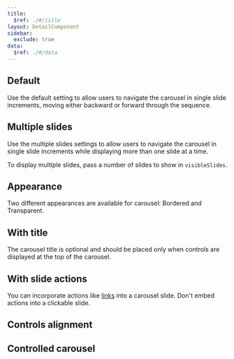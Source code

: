 ```yaml
---
title:
  $ref: ./#/title
layout: DetailComponent
sidebar:
  exclude: true
data:
  $ref: ./#/data
---
```


## Default

Use the default setting to allow users to navigate the carousel in single slide increments, moving either backward or forward through the sequence.

<LivePreview componentName="carousel" exampleName="Default" />

## Multiple slides
Use the multiple slides settings to allow users to navigate the carousel in single slide increments while displaying more than one slide at a time.

To display multiple slides, pass a number of slides to show in `visibleSlides`.

<LivePreview componentName="carousel" exampleName="MultipleSlides" />

## Appearance
Two different appearances are available for carousel: Bordered and Transparent.
<LivePreview componentName="carousel" exampleName="Appearance" />

## With title
The carousel title is optional and should be placed only when controls are displayed at the top of the carousel.

<LivePreview componentName="carousel" exampleName="WithTitle" />

## With slide actions

You can incorporate actions like [links](../link) into a carousel slide. Don't embed actions into a clickable slide.

<LivePreview componentName="carousel" exampleName="WithSlideActions" />

## Controls alignment

<LivePreview componentName="carousel" exampleName="ControlsAlignment" />

## Controlled carousel

<LivePreview componentName="carousel" exampleName="ControlledCarousel" />

